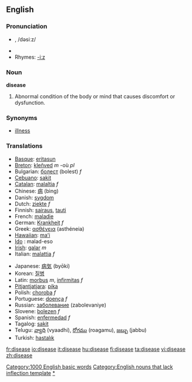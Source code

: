 ==English==

===Pronunciation===
* {{IPA|/disiːz/}}, /dəsiːz/
* {{audio|en-us-disease.ogg|Audio (US)}}
* Rhymes: [[Rhymes:English:-iːz|-iːz]]

===Noun===
'''disease'''
#Abnormal condition of the body or mind that causes discomfort or dysfunction. 

===Synonyms===
*[[illness]]

===Translations===
{{top}}
*[[Basque]]: [[eritasun]]
*[[Breton]]: [[kleñved]] ''m'' -où ''pl''
*Bulgarian: [[болест]] (bolest) ''f''
*[[Cebuano]]: [[sakit]]
*[[Catalan]]: [[malaltia]] ''f''
*Chinese: [[病]] (bìng)
*Danish: [[sygdom]]
*Dutch: [[ziekte]] ''f''
*Finnish: [[sairaus]], [[tauti]]
*French: [[maladie]]
*German: [[Krankheit]] ''f''
*Greek: [[ασθένεια]] (asthéneia)
*[[Hawaiian]]: [[maʻi]]
* [[Ido]] : malad-eso
*[[Irish]]: [[galar]] ''m''
*Italian: [[malattia]] ''f''
{{mid}}
*Japanese: [[病気]] (byōki)
*Korean: [[질병]]
*Latin: [[morbus]] ''m'', [[infirmitas]] ''f''
*[[Pitjantjatjara]]: [[pika]]
*Polish: [[choroba ]] ''f''
*Portuguese: [[doença]] ''f''
*Russian: [[заболевание]] (zabolevaniye)
*Slovene: [[bolezen]] ''f''
*Spanish: [[enfermedad]] ''f''
*Tagalog: [[sakit]]
*Telugu: [[వ్యాధి]] (vyaadhi), [[రోగము]] (roagamu), [[జబ్బు]] (jabbu)
*Turkish: [[hastalık]]
{{bottom}}

[[Category:1000 English basic words]]
[[Category:English nouns that lack inflection template]]
[[Category:Diseases|*]]

[[fr:disease]]
[[io:disease]]
[[it:disease]]
[[hu:disease]]
[[fi:disease]]
[[ta:disease]]
[[vi:disease]]
[[zh:disease]]